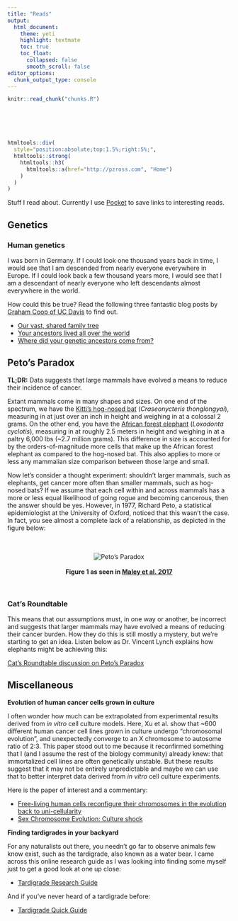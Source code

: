 ```yaml
---
title: "Reads"
output: 
  html_document:
    theme: yeti
    highlight: textmate
    toc: true
    toc_float:
      collapsed: false
      smooth_scroll: false
editor_options: 
  chunk_output_type: console
---
```


<!-- The file chunks.R contains chunks that define default settings -->
```r
knitr::read_chunk("chunks.R")
```

<!-- Update knitr chunk options -->
```r
```

<!-- Insert the date the file was last updated -->
```r
```

<!-- Insert the code version (Git commit SHA1) if Git repository exists and R
 package git2r is installed -->
```r
```

<!-- packages -->
```r
```

<!-- custom defined functions -->
```r
```

```r
htmltools::div(
  style="position:absolute;top:1.5%;right:5%;",
  htmltools::strong(
    htmltools::h3(
      htmltools::a(href="http://pzross.com", "Home")
    )
  )
)
```

Stuff I read about. Currently I use [Pocket](https://getpocket.com/) to save links to interesting reads.

## Genetics

### Human genetics

I was born in Germany. If I could look one thousand years back in time, I would see that I am descended from nearly everyone everywhere in Europe. If I could look back a few thousand years more, I would see that I am a descendant of nearly everyone who left descendants almost everywhere in the world. 

How could this be true? Read the following three fantastic blog posts by [Graham Coop of UC Davis](https://gcbias.org/) to find out.

* [Our vast, shared family tree](https://gcbias.org/2017/11/20/our-vast-shared-family-tree/) 
* [Your ancestors lived all over the world](https://gcbias.org/2017/11/28/your-ancestors-lived-all-over-the-world/)
* [Where did your genetic ancestors come from?](https://gcbias.org/2017/12/19/1628/)

## Peto's Paradox

**TL;DR:** Data suggests that large mammals have evolved a means to reduce their incidence of cancer.

Extant mammals come in many shapes and sizes. On one end of the spectrum, we have the [Kitti's hog-nosed bat](https://en.wikipedia.org/wiki/Kitti%27s_hog-nosed_bat) (*Craseonycteris thonglongyai*), measuring in at just over an inch in height and weighing in at a colossal 2 grams. On the other end, you have the [African forest elephant](https://en.wikipedia.org/wiki/African_forest_elephant) (*Loxodonta cyclotis*), measuring in at roughly 2.5 meters in height and weighing in at a paltry 6,000 lbs (~2.7 million grams). This difference in size is accounted for by the orders-of-magnitude more cells that make up the African forest elephant as compared to the hog-nosed bat. This also applies to more or less any mammalian size comparison between those large and small. 

Now let's consider a thought experiment: shouldn't larger mammals, such as elephants, get cancer more often than smaller mammals, such as hog-nosed bats? If we assume that each cell within and across mammals has a more or less equal likelihood of going rogue and becoming cancerous, then the answer should be yes. However, in 1977, Richard Peto, a statistical epidemiologist at the University of Oxford, noticed that this wasn't the case. In fact, you see almost a complete lack of a relationship, as depicted in the figure below:

<br>
<br>
<center>
![Peto's Paradox](img/petos_paradox.jpg)
<br>
<br>
<strong>Figure 1 as seen in [Maley et al. 2017](https://bmcbiol.biomedcentral.com/articles/10.1186/s12915-017-0401-7)</strong>
</center>
<br>

### Cat's Roundtable

This means that our assumptions must, in one way or another, be incorrect and suggests that larger mammals may have evolved a means of reducing their cancer burden. How they do this is still mostly a mystery, but we're starting to get an idea. Listen below as Dr. Vincent Lynch explains how elephants might be achieving this:

[Cat's Roundtable discussion on Peto's Paradox](http://catsroundtable.com/dr-vincent-lynch-petos-paradox/)

## Miscellaneous

**Evolution of human cancer cells grown in culture**

I often wonder how much can be extrapolated from experimental results derived from *in vitro* cell culture models. Here, Xu et al. show that ~600 different human cancer cell lines grown in culture undergo "chromosomal evolution", and unexpectedly converge to an X chromosome to autosome ratio of 2:3. This paper stood out to me because it reconfirmed something that I (and I assume the rest of the biology community) already knew: that immortalized cell lines are often genetically unstable. But these results suggest that it may not be entirely unpredictable and maybe we can use that to better interpret data derived from *in vitro* cell culture experiments.

Here is the paper of interest and a commentary:

* [Free-living human cells reconfigure their chromosomes in the evolution back to uni-cellularity](https://elifesciences.org/articles/28070)
* [Sex Chromosome Evolution: Culture shock](https://elifesciences.org/articles/33312)

**Finding tardigrades in your backyard**

For any naturalists out there, you needn't go far to observe animals few know exist, such as the tardigrade, also known as a water bear. I came across this online research guide as I was looking into finding some myself just to get a good look at one up close:

* [Tardigrade Research Guide](http://tardigraderesearch.blogspot.com/)

And if you've never heard of a tardigrade before:

* [Tardigrade Quick Guide](http://labs.bio.unc.edu/Goldstein/GoldBl02.pdf)